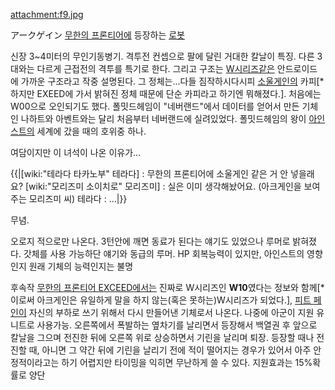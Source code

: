 attachment:f9.jpg

アークゲイン
[[무한의 프론티어]]에 등장하는 [[로봇]]

신장 3~4미터의 무인기동병기. 격투전 컨셉으로 팔에 달린 거대한 칼날이 특징. 다른 3대와는 다르게 근접전의 격투를 특기로 한다. 그리고 구조는 [[W시리즈]]같은 안드로이드에 가까운 구조라고 작중 설명된다. 그 정체는...다들 짐작하시다시피 [[소울게인]]의 카피[* 하지만 EXEED에 가서 밝혀진 정체 때문에 단순 카피라고 하기엔 뭐해졌다.]. 처음에는 W00으로 오인되기도 했다. 폴밋드헤임이 "네버랜드"에서 데이터를 얻어서 만든 기체인 나하트와 아벤트와는 달리 처음부터 네버랜드에 실려있었다. 폴밋드헤임의 왕이 [[아인스트]]의 세계에 갔을 때의 호위중 하나.

여담이지만 이 녀석이 나온 이유가...

{{|[wiki:"테라다 타카노부" 테라다] : 무한의 프론티어에 소울게인 같은 거 안 넣을래요?
[wiki:"모리즈미 소이치로" 모리즈미] : 실은 이미 생각해놨어요. (아크게인을 보여주는 모리즈미 씨)
테라다 : ...|}}

무념.

오로지 적으로만 나온다. 3턴안에 깨면 동료가 된다는 얘기도 있었으나 루머로 밝혀졌다. 갓체를 사용 가능하단 얘기와 동급의 루머.
HP 회복능력이 있지만, 아인스트의 영향인지 원래 기체의 능력인지는 불명

후속작 [[무한의 프론티어 EXCEED]]에서는 진짜로 W시리즈인 '''W10'''였다는 정보와 함께[* 이로써 아크게인은 유일하게 말을 하지 않는(혹은 못하는)W시리즈가 되었다.], [[피트 페인]]이 자신의 부하로 쓰기 위해서 다시 만들어낸 기체로서 나온다. 나중에 아군이 지원 유니트로 사용가능. 오른쪽에서 폭발하는 옆차기를 날리면서 등장해서 백열권 후 앞으로 칼날을 그으며 전진한 뒤에 오른쪽 위로 상승하면서 기린을 날리며 퇴장. 등장할 때나 전진할 때, 아니면 그 약간 뒤에 기린을 날리기 전에 적이 떨어지는 경우가 있어서 아주 안정적이라고는 하기 어렵지만 타이밍을 익히면 무난하게 쓸 수 있다.
지원효과는 15%확률로 양단
